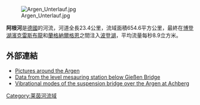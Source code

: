 [[Image:Argen_Unterlauf.jpg|right]]

'''阿根河'''是[[德國|德國]]的河流，河道全長23.4公里，流域面積654.6平方公里，最終在[[博登湖濱克雷斯布龍|博登湖濱克雷斯布龍]]和[[蘭格納爾格恩|蘭格納爾格恩]]之間注入[[波登湖|波登湖]]，平均流量每秒8.9立方米。

==外部連結==
* [http://www.argen-blicke.de/ Pictures around the Argen]
* [https://archive.is/20130105233232/http://www.hvz.baden-wuerttemberg.de/cgi/daten.pl?id=0213 Data from the level mesauring station below Gießen Bridge]
* [http://www.michaelschreiner.eu/bruecke.shtml Vibrational modes of the suspension bridge over the Argen at Achberg]

{{Germany-geo-stub}}
[[Category:莱茵河流域|Category:莱茵河流域]]